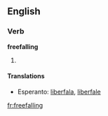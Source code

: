==English==

===Verb===
'''freefalling'''

# {{present participle of|[[freefall]]}}

====Translations====
* Esperanto: [[liberfala]], [[liberfale]]

[[fr:freefalling]]
